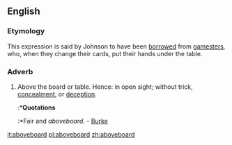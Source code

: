 ==English==

===Etymology===
This expression is said by Johnson to have been [[borrowed]] from [[gamesters]], who, when they change their cards, put their hands under the table.

===Adverb===
# Above the board or table.  Hence: in open sight; without trick, [[concealment]], or [[deception]].
#:*'''Quotations'''
#:*Fair and ''aboveboard''. - [[Burke]]

[[it:aboveboard]]
[[pl:aboveboard]]
[[zh:aboveboard]]